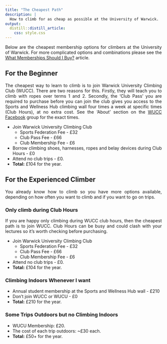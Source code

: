 ```yaml
---
title: "The Cheapest Path"
description: | 
  How to climb for as cheap as possible at the University of Warwick.
output: 
  distill::distill_article:
    css: style.css
---
```


<style>
body {
text-align: justify}
</style>


Below are the cheapest membership options for climbers at the University of Warwick. For more complicated options and combinations please see the [What Memberships Should I Buy?](https://warwickclimbersunion.co.uk/price.html) article.

## For the Beginner
The cheapest way to learn to climb is to join Warwick University Climbing Club (WUCC). There are two reasons for this. Firstly, they will teach you to climb with ropes over terms 1 and 2. Secondly, the 'Club Pass' you are required to purchase before you can join the club gives you access to the Sports and Wellness Hub climbing wall four times a week at specific times (Club Hours), at no extra cost. See the 'About' section on the [WUCC Facebook](https://www.facebook.com/groups/warwickuniversityclimbingclub/){target="_blank"} group for the exact times. 

* Join Warwick University Climbing Club
  + Sports Federation Fee - £32
  + Club Pass Fee - £66
  + Club Membership Fee - £6
* Borrow climbing shoes, harnesses, ropes and belay devices during Club Hours - £0
* Attend no club trips - £0.
* <b>Total:</b> £104 for the year.


## For the Experienced Climber
You already know how to climb so you have more options available, depending on how often you want to climb and if you want to go on trips.

### Only climb during Club Hours
If you are happy only climbing during WUCC club hours, then the cheapest path is to join WUCC. Club Hours can be busy and could clash with your lectures so it's worth checking before purchasing.

* Join Warwick University Climbing Club
  + Sports Federation Fee - £32
  + Club Pass Fee - £66
  + Club Membership Fee - £6
* Attend no club trips - £0.
* <b>Total:</b> £104 for the year.

### Climbing Indoors Whenever I want
* Annual student membership at the Sports and Wellness Hub wall - £210
* Don't join WUCC or WUCU - £0
* <b>Total:</b> £210 for the year.

### Some Trips Outdoors but no Climbing Indoors
* WUCU Membership: £20.
* The cost of each trip outdoors: ~£30 each.
* <b>Total:</b> £50+ for the year.